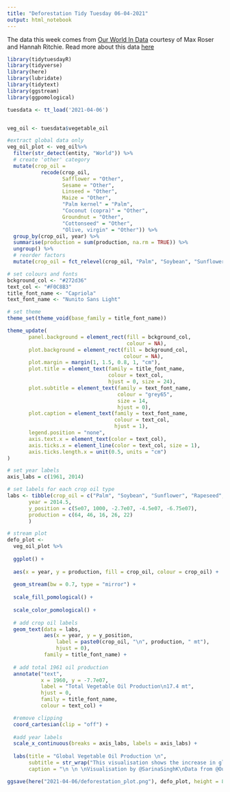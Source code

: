 ```yaml
---
title: "Deforestation Tidy Tuesday 06-04-2021"
output: html_notebook
---
```


The data this week comes from [Our World In Data](https://ourworldindata.org/forests-and-deforestation) courtesy of Max Roser and Hannah Ritchie. Read more about this data [here](https://ucsdnews.ucsd.edu/feature/deforestation-drives-disease-climate-change-and-its-happening-at-a-rapid-rate)


```r
library(tidytuesdayR)
library(tidyverse)
library(here)
library(lubridate)
library(tidytext)
library(ggstream)
library(ggpomological)
```


```r
tuesdata <- tt_load('2021-04-06')


veg_oil <- tuesdata$vegetable_oil
```


```r
#extract global data only 
veg_oil_plot <- veg_oil%>%
  filter(str_detect(entity, "World")) %>%
  # create 'other' category
  mutate(crop_oil = 
           recode(crop_oil,
                  Safflower = "Other",
                  Sesame = "Other",
                  Linseed = "Other",
                  Maize = "Other",
                  "Palm kernel" = "Palm",
                  "Coconut (copra)" = "Other",
                  Groundnut = "Other",
                  "Cottonseed" = "Other",
                  "Olive, virgin" = "Other")) %>%
  group_by(crop_oil, year) %>%
  summarise(production = sum(production, na.rm = TRUE)) %>%
  ungroup() %>%
  # reorder factors
  mutate(crop_oil = fct_relevel(crop_oil, "Palm", "Soybean", "Sunflower", "Rapeseed", "Other"))

```


```r
# set colours and fonts
bckground_col <- "#272d36"
text_col <- "#F0C8B3"
title_font_name <- "Capriola"
text_font_name <- "Nunito Sans Light"

# set theme
theme_set(theme_void(base_family = title_font_name))

theme_update(
       panel.background = element_rect(fill = bckground_col,
                                       colour = NA),
       plot.background = element_rect(fill = bckground_col, 
                                      colour = NA),
       plot.margin = margin(1, 1.5, 0.8, 1, "cm"),
       plot.title = element_text(family = title_font_name, 
                                 colour = text_col, 
                                 hjust = 0, size = 24),
       plot.subtitle = element_text(family = text_font_name, 
                                    colour = "grey65", 
                                    size = 14,
                                    hjust = 0),
       plot.caption = element_text(family = text_font_name, 
                                   colour = text_col, 
                                   hjust = 1),
       legend.position = "none",
       axis.text.x = element_text(color = text_col),
       axis.ticks.x = element_line(color = text_col, size = 1),
       axis.ticks.length.x = unit(0.5, units = "cm")
)
```



```r
# set year labels
axis_labs = c(1961, 2014)

# set labels for each crop oil type
labs <- tibble(crop_oil = c("Palm", "Soybean", "Sunflower", "Rapeseed", "Other"),
       year = 2014.5,
       y_position = c(5e07, 1000, -2.7e07, -4.5e07, -6.75e07),
       production = c(64, 46, 16, 26, 22)
       )

# stream plot
defo_plot <- 
  veg_oil_plot %>% 
  
  ggplot() +
  
  aes(x = year, y = production, fill = crop_oil, colour = crop_oil) +
  
  geom_stream(bw = 0.7, type = "mirror") +
  
  scale_fill_pomological() +
  
  scale_color_pomological() +
  
  # add crop oil labels
  geom_text(data = labs, 
            aes(x = year, y = y_position, 
                label = paste0(crop_oil, "\n", production, " mt"), 
                hjust = 0), 
            family = title_font_name) +
  
  # add total 1961 oil production
  annotate("text", 
           x = 1960, y = -7.7e07, 
           label = "Total Vegetable Oil Production\n17.4 mt", 
           hjust = 0, 
           family = title_font_name, 
           colour = text_col) +

  #remove clipping
  coord_cartesian(clip = "off") +
  
  #add year labels
  scale_x_continuous(breaks = axis_labs, labels = axis_labs) +
  
  labs(title = "Global Vegetable Oil Production \n",
       subtitle = str_wrap("This visualisation shows the increase in global vegetable oil production from 1961-2014. The total amount produced in 2014 for each crop type is indicated in megatonnes (1mt = 1,000,000 tonnes). Palm, soybean, rapeseed and sunflower are the largest current producers of vegetable oil. For the purpose of this visualisation: coconut, sesame, olive oil, linseed, cottonseed and safflower have been grouped together into the \"other\" category, as they have remained relatively constant over the 50 year period.", width = 110),
       caption = "\n \n \nVisualisation by @SarinaSinghK\nData from @OurWorldInData")

ggsave(here("2021-04-06/deforestation_plot.png"), defo_plot, height = 8, width = 10)

```


